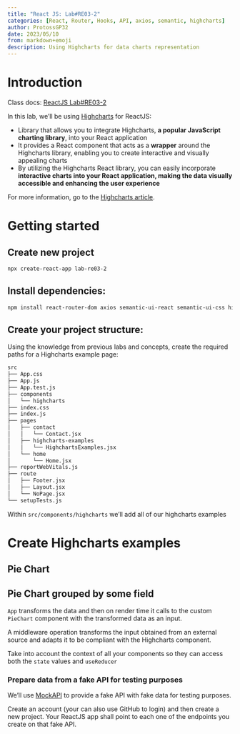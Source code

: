 ```yaml
---
title: "React JS: Lab#RE03-2"
categories: [React, Router, Hooks, API, axios, semantic, highcharts]
author: ProtossGP32
date: 2023/05/10
from: markdown+emoji
description: Using Highcharts for data charts representation
---
```

# Introduction
Class docs: [ReactJS Lab#RE03-2](https://albertprofe.dev/reactjs/rjslab3-2.html)

In this lab, we'll be using [Highcharts](https://www.highcharts.com/) for ReactJS:

- Library that allows you to integrate Highcharts, **a popular JavaScript charting library**, into your React application
- It provides a React component that acts as a **wrapper** around the Highcharts library, enabling you to create interactive and visually appealing charts
- By utilizing the Highcharts React library, you can easily incorporate **interactive charts into your React application, making the data visually accessible and enhancing the user experience**

For more information, go to the [Highcharts article](../concepts/06-highcharts.qmd).

# Getting started
## Create new project

```.bash
npx create-react-app lab-re03-2
```

## Install dependencies:

```.bash
npm install react-router-dom axios semantic-ui-react semantic-ui-css highcharts-react-official
```

## Create your project structure:
Using the knowledge from previous labs and concepts, create the required paths for a Highcharts example page:

```.bash
src
├── App.css
├── App.js
├── App.test.js
├── components
│   └── highcharts
├── index.css
├── index.js
├── pages
│   ├── contact
│   │   └── Contact.jsx
│   ├── highcharts-examples
│   │   └── HighchartsExamples.jsx
│   └── home
│       └── Home.jsx
├── reportWebVitals.js
├── route
│   ├── Footer.jsx
│   ├── Layout.jsx
│   └── NoPage.jsx
└── setupTests.js
```

Within `src/components/highcharts` we'll add all of our highcharts examples

# Create Highcharts examples
## Pie Chart

## Pie Chart grouped by some field

`App` transforms the data and then on render time it calls to the custom `PieChart` component with the transformed data as an input.

:::{.callout-tip}
A middleware operation transforms the input obtained from an external source and adapts it to be compliant with the Highcharts component.
:::

Take into account the context of all your components so they can access both the `state` values and `useReducer`

### Prepare data from a fake API for testing purposes
We'll use [MockAPI](https://mockapi.io) to provide a fake API with fake data for testing purposes.

Create an account (your can also use GitHub to login) and then create a new project. Your ReactJS app shall point to each one of the endpoints you create on that fake API.